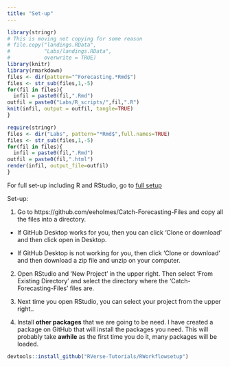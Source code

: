 ```yaml
---
title: "Set-up"
---
```


```r
library(stringr)
# This is moving not copying for some reason
# file.copy("landings.RData",
#           "Labs/landings.RData",
#           overwrite = TRUE)
library(knitr)
library(rmarkdown)
files <- dir(pattern="^Forecasting.*Rmd$")
files <- str_sub(files,1,-5)
for(fil in files){
  infil = paste0(fil,".Rmd")
outfil = paste0("Labs/R_scripts/",fil,".R")
knit(infil, output = outfil, tangle=TRUE)
}
```

```r
require(stringr)
files <- dir("Labs", pattern="*Rmd$",full.names=TRUE)
files <- str_sub(files,1,-5)
for(fil in files){
  infil = paste0(fil,".Rmd")
outfil = paste0(fil,".html")
render(infil, output_file=outfil)
}
```

For full set-up including R and RStudio, go to [full setup](https://rverse-tutorials.github.io/Fish-Forecast-Training-Course/set-up.html)

Set-up:

1. Go to https://github.com/eeholmes/Catch-Forecasting-Files and copy all the files into a directory.

- If GitHub Desktop works for you, then you can click 'Clone or download' and then click open in Desktop.

- If GitHub Desktop is not working for you, then click 'Clone or download' and then download a zip file and unzip on your computer.

2. Open RStudio and 'New Project' in the upper right.  Then select 'From Existing Directory' and select the directory where the 'Catch-Forecasting-Files' files are.

3. Next time you open RStudio, you can select your project from the upper right..

2. Install **other packages** that we are going to be need. I have created a package on GitHub that will install the packages you need.  This will probably take **awhile** as the first time you do it, many packages will be loaded.

```r
devtools::install_github("RVerse-Tutorials/RWorkflowsetup")
```